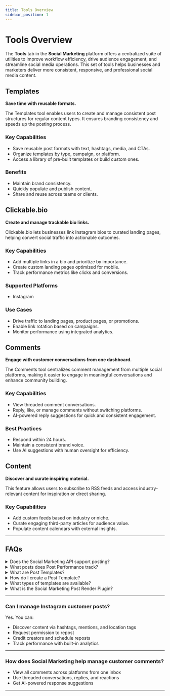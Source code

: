 ```yaml
---
title: Tools Overview
sidebar_position: 1
---
```


# Tools Overview

The **Tools** tab in the **Social Marketing** platform offers a centralized suite of utilities to improve workflow efficiency, drive audience engagement, and streamline social media operations. This set of tools helps businesses and marketers deliver more consistent, responsive, and professional social media content.

## Templates

**Save time with reusable formats.**

The Templates tool enables users to create and manage consistent post structures for regular content types. It ensures branding consistency and speeds up the posting process.

### Key Capabilities
- Save reusable post formats with text, hashtags, media, and CTAs.
- Organize templates by type, campaign, or platform.
- Access a library of pre-built templates or build custom ones.

### Benefits
- Maintain brand consistency.
- Quickly populate and publish content.
- Share and reuse across teams or clients.

## Clickable.bio

**Create and manage trackable bio links.**

Clickable.bio lets businesses link Instagram bios to curated landing pages, helping convert social traffic into actionable outcomes.

### Key Capabilities
- Add multiple links in a bio and prioritize by importance.
- Create custom landing pages optimized for mobile.
- Track performance metrics like clicks and conversions.

### Supported Platforms
- Instagram

### Use Cases
- Drive traffic to landing pages, product pages, or promotions.
- Enable link rotation based on campaigns.
- Monitor performance using integrated analytics.

## Comments

**Engage with customer conversations from one dashboard.**

The Comments tool centralizes comment management from multiple social platforms, making it easier to engage in meaningful conversations and enhance community building.

### Key Capabilities
- View threaded comment conversations.
- Reply, like, or manage comments without switching platforms.
- AI-powered reply suggestions for quick and consistent engagement.

### Best Practices
- Respond within 24 hours.
- Maintain a consistent brand voice.
- Use AI suggestions with human oversight for efficiency.

## Content

**Discover and curate inspiring material.**

This feature allows users to subscribe to RSS feeds and access industry-relevant content for inspiration or direct sharing.

### Key Capabilities
- Add custom feeds based on industry or niche.
- Curate engaging third-party articles for audience value.
- Populate content calendars with external insights.

---

## FAQs

<details>
<summary>Does the Social Marketing API support posting?</summary>

We currently offer an API for Social Marketing to partners with a Custom subscription. However, the Social Marketing API **does not currently support posting** to social media networks.

To find out more about actions supported by the Social Marketing API, consult the Social Marketing API documentation.
</details>

<details>
<summary>What posts does Post Performance track?</summary>

Social Marketing tracks post performance data on:
- All posts made through the platform.
- Some posts made organically outside the platform.

It pulls historical post data from:
- **Facebook**: Up to 100 posts prior to connection.
- **X (formerly Twitter)**: Up to 10 recent posts for active users.
- **Instagram**: From the point the profile became a business account.
</details>

<details>
<summary>What are Post Templates?</summary>

Post Templates are reusable layouts for social content. They reduce creation time, maintain brand consistency, and are highly customizable for various platforms and campaigns.
</details>

<details>
<summary>How do I create a Post Template?</summary>

1. Go to Social Marketing > Create > Post
2. Add text, images, placeholders, hashtags, CTAs  
3. Instead of scheduling the post, click "Save as Template"
4. Save and reuse across multiple posts
</details>

<details>
<summary>What types of templates are available?</summary>

- **Content Types**: Promotions, educational, customer spotlights, events  
- **Platform-Specific**: Instagram, Facebook, LinkedIn, Twitter  
- **Multi-Platform**: Templates formatted for multiple channels
</details>

<details>
<summary>What is the Social Marketing Post Render Plugin?</summary>

It's a WordPress plugin that displays your latest social media posts directly on your site using a shortcode.

- **Requirements**: WordPress 6.5+, PHP 7.4+  
- **Usage**:  
  `[sm-post per_page="2"]`  
- **Configuration**: Requires AGID and Feed Identifier
</details>

---

### Can I manage Instagram customer posts?

Yes. You can:
- Discover content via hashtags, mentions, and location tags
- Request permission to repost
- Credit creators and schedule reposts
- Track performance with built-in analytics

---

### How does Social Marketing help manage customer comments?

- View all comments across platforms from one inbox
- Use threaded conversations, replies, and reactions
- Get AI-powered response suggestions

---

